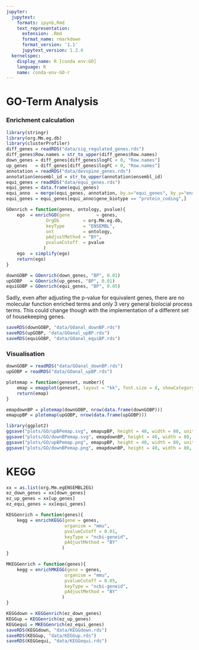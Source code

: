 ```yaml
---
jupyter:
  jupytext:
    formats: ipynb,Rmd
    text_representation:
      extension: .Rmd
      format_name: rmarkdown
      format_version: '1.1'
      jupytext_version: 1.2.4
  kernelspec:
    display_name: R [conda env:GO]
    language: R
    name: conda-env-GO-r
---
```


# GO-Term Analysis
### Enrichment calculation

```r
library(stringr)
library(org.Mm.eg.db)
library(clusterProfiler)
diff_genes = readRDS("data/sig_regulated_genes.rds")
diff_genes$Row.names = str_to_upper(diff_genes$Row.names)
down_genes = diff_genes[diff_genes$logFC > 0, "Row.names"]
up_genes   = diff_genes[diff_genes$logFC < 0, "Row.names"]
annotation = readRDS("data/devspine_genes.rds")
annotation$ensembl_id = str_to_upper(annotation$ensembl_id)
equi_genes = readRDS("data/equi_genes.rds")
equi_genes = data.frame(equi_genes)
equi_anno  = merge(equi_genes, annotation, by.x="equi_genes", by.y="ensembl_id", all.x=TRUE, all.y=FALSE)
equi_genes = equi_genes[equi_anno$gene_biotype == "protein_coding",]
```

```r
GOenrich = function(genes, ontology, pvalue){
    ego  = enrichGO(gene          = genes,
               OrgDb         = org.Mm.eg.db,
               keyType       = "ENSEMBL",
               ont           = ontology,
               pAdjustMethod = "BY",
               pvalueCutoff  = pvalue
              )
    ego  = simplify(ego)
    return(ego)
}
```

```r
downGOBP = GOenrich(down_genes, "BP", 0.01)
upGOBP   = GOenrich(up_genes, "BP", 0.01)
equiGOBP = GOenrich(equi_genes, "BP", 0.05)
```

Sadly, even after adjusting the p-value for equivalent genes, there are no molecular function enriched terms and only 3 very general biolocial process terms. This could change though with the implementation of a different set of housekeeping genes.

```r
saveRDS(downGOBP, "data/GOanal_downBP.rds")
saveRDS(upGOBP, "data/GOanal_upBP.rds")
saveRDS(equiGOBP, "data/GOanal_equiBP.rds")
```

### Visualisation

```r
downGOBP = readRDS("data/GOanal_downBP.rds")
upGOBP = readRDS("data/GOanal_upBP.rds")
```

```r
plotemap = function(geneset, number){
    emap = emapplot(geneset, layout = "kk", font.size = 8, showCategory = number, color="p.adjust")
    return(emap)
}
```

```r
emapdownBP = plotemap(downGOBP, nrow(data.frame(downGOBP)))
emapupBP = plotemap(upGOBP, nrow(data.frame(upGOBP)))
```

```r
library(ggplot2)
ggsave("plots/GO/upBPemap.svg", emapupBP, height = 40, width = 80, units = "cm")
ggsave("plots/GO/downBPemap.svg", emapdownBP, height = 40, width = 80, units = "cm")
ggsave("plots/GO/upBPemap.png", emapupBP, height = 40, width = 80, units = "cm")
ggsave("plots/GO/downBPemap.png", emapdownBP, height = 40, width = 80, units = "cm")
```

# KEGG

```r
xx = as.list(org.Mm.egENSEMBL2EG)
ez_down_genes = xx[down_genes]
ez_up_genes = xx[up_genes]
ez_equi_genes = xx[equi_genes]
```

```r
KEGGenrich = function(genes){
    kegg = enrichKEGG(gene = genes,
                      organism = "mmu",
                      pvalueCutoff = 0.01,
                      keyType = "ncbi-geneid",
                      pAdjustMethod = "BY"
                     )
}
```

```r
MKEGGenrich = function(genes){
    kegg = enrichMKEGG(gene = genes,
                      organism = "mmu",
                      pvalueCutoff = 0.05,
                      keyType = "ncbi-geneid",
                      pAdjustMethod = "BY"
                     )
}
```

```r
KEGGdown = KEGGenrich(ez_down_genes)
KEGGup = KEGGenrich(ez_up_genes)
KEGGequi = MKEGGenrich(ez_equi_genes)
saveRDS(KEGGdown, "data/KEGGdown.rds")
saveRDS(KEGGup, "data/KEGGup.rds")
saveRDS(KEGGequi, "data/KEGGequi.rds")
```
